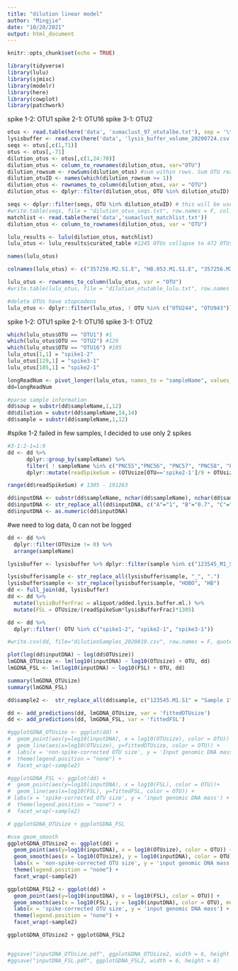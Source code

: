 ```yaml
---
title: "dilution linear model"
author: "Mingjie"
date: "10/20/2021"
output: html_document
---
```


```r
knitr::opts_chunk$set(echo = TRUE)
```


```r
library(tidyverse)
library(lulu)
library(sjmisc)
library(modelr)
library(here)
library(cowplot)
library(patchwork)
```
spike 1-2: OTU1
spike 2-1: OTU16
spike 3-1: OTU2

```r
otus <- read.table(here('data', 'sumaclust_97_otutalbe.txt'), sep = '\t', header = T)
lysisbuffer <- read.csv(here('data', 'lysis_buffer_volume_20200724.csv'), header = T)
seqs <- otus[,c(1,71)]
otus <- otus[,-71]
dilution_otus <- otus[,c(1,24:70)]
dilution_otus <- column_to_rownames(dilution_otus, var="OTU")
dilution_rowsum <- rowSums(dilution_otus) #sum within rows. Sum OTU reads through samples.
dilution_otuID <- names(which(dilution_rowsum >= 1)) 
dilution_otus <- rownames_to_column(dilution_otus, var = "OTU")
dilution_otus <- dplyr::filter(dilution_otus, OTU %in% dilution_otuID) #1348 OTUs to 1245 OTUs

seqs <- dplyr::filter(seqs, OTU %in% dilution_otuID) # this will be used to make matchlist
#write.table(seqs, file = "dilution_otus_seqs.txt", row.names = F, col.names = F, quote = F, sep = ":")
matchlist <- read.table(here('data','sumaclust_matchlist.txt'))
dilution_otus <- column_to_rownames(dilution_otus, var = "OTU")
```


```r
lulu_results <- lulu(dilution_otus, matchlist)
lulu_otus <- lulu_results$curated_table #1245 OTUs collapse to 472 OTUs. 

names(lulu_otus)

colnames(lulu_otus) <- c("357256.M2.S1.E", "HB.053.M1.S1.E", "357256.M2.S1.B", "357256.M2.S1.D", "HB.053.M1.S1.B", "HB.053.M1.S1.D", "286789.M1.S1.D", "124031.M1.S1.E", "700239.M1.S1.D", "286789.M1.S1.C", "357256.M2.S1.C", "700239.M1.S1.C", "HB.053.M1.S1.C", "357256.M2.S1.A", "286789.M1.S1.B", "HB.053.M1.S1.A", "700239.M1.S1.B", "286789.M1.S1.F", "700239.M1.S1.F", "124031.M1.S1.B", "124031.M1.S1.D", "286789.M1.S1.A", "286789.M1.S1.E", "700239.M1.S1.E", "700239.M1.S1.A", "123545.M1.S1.D", "124031.M1.S1.C", "123545.M1.S1.C", "124031.M1.S1.A", "123545.M1.S1.B", "123545.M1.S1.F", "123545.M1.S1.A", "123545.M1.S1.E", "PNC59", "PNC58", "HB.216.M1.S1.F", "HB.216.M1.S1.E", "HB.053.M1.S1.F", "124031.M1.S1.F", "HB.216.M1.S1.D", "357256.M2.S1.F", "HB.216.M1.S1.C",  "HB.216.M1.S1.B", "HB.216.M1.S1.A","PNC57", "PNC56", "PNC55")

lulu_otus <- rownames_to_column(lulu_otus, var = "OTU")
#write.table(lulu_otus, file = "dilution_otutable_lulu.txt", row.names = F, quote = F)

#delete OTUs have stopcodons
lulu_otus <- dplyr::filter(lulu_otus, ! OTU %in% c("OTU244", "OTU943"))
```

spike 1-2: OTU1
spike 2-1: OTU16
spike 3-1: OTU2

```r
which(lulu_otus$OTU == "OTU1") #1
which(lulu_otus$OTU == "OTU2") #129
which(lulu_otus$OTU == "OTU16") #105
lulu_otus[1,1] = "spike1-2"
lulu_otus[129,1] = "spike3-1"
lulu_otus[105,1] = "spike2-1"

longReadNum <- pivot_longer(lulu_otus, names_to = "sampleName", values_to = "OTUsize", -OTU)
dd=longReadNum

#parse sample information
dd$soup = substr(dd$sampleName,1,12)
dd$dilution = substr(dd$sampleName,14,14)
dd$sample = substr(dd$sampleName,1,12)
```


#spike 1-2 failed in few samples, I decided to use only 2 spikes
```r
#3-1:2-1=1:9
dd <- dd %>%
      dplyr::group_by(sampleName) %>%
      filter( ! sampleName %in% c("PNC55","PNC56", "PNC57", "PNC58", "PNC59") )%>% 
      dplyr::mutate(readSpikeSum = (OTUsize[OTU=='spike2-1']/9 + OTUsize[OTU=='spike3-1'])/2)

range(dd$readSpikeSum) # 1305 - 191263    
```



```r
dd$inputDNA <- substr(dd$sampleName, nchar(dd$sampleName), nchar(dd$sampleName))
dd$inputDNA <- str_replace_all(dd$inputDNA, c("A"="1", "B"="0.7", "C"="0.49", "D"="0.343", "E"="0.24", "F"="0.16"))
dd$inputDNA <- as.numeric(dd$inputDNA)

```

#we need to log data, 0 can not be logged
```r
dd <- dd %>%
  dplyr::filter(OTUsize != 0) %>% 
  arrange(sampleName)
```

```r
lysisbuffer <- lysisbuffer %>% dplyr::filter(sample %in% c("123545_M1_S1", "124031_M1_S1", "286789_M1_S1", "357256_M2_S1", "700239_M1_S1", "HOBO_053_M1_S1","HOBO_216_M1_S1"))

lysisbuffer$sample <- str_replace_all(lysisbuffer$sample, "_", ".")
lysisbuffer$sample <- str_replace(lysisbuffer$sample, "HOBO", "HB")
dd <- full_join(dd, lysisbuffer)
dd <- dd %>% 
  mutate(lysisBufferFrac = aliquot/added.lysis.buffer.ml.) %>% 
  mutate(FSL = OTUsize/(readSpikeSum*lysisBufferFrac)*1305)
```

```r
dd <- dd %>% 
  dplyr::filter(! OTU %in% c("spike1-2", "spike2-1", "spike3-1"))
```


```r
#write.csv(dd, file="dilutionSamples_2020819.csv", row.names = F, quote = F)
```


```r
plot(log(dd$inputDNA) ~ log(dd$OTUsize))
lmGDNA_OTUsize <- lm(log10(inputDNA) ~ log10(OTUsize) + OTU, dd)
lmGDNA_FSL <- lm(log10(inputDNA) ~ log10(FSL) + OTU, dd)

summary(lmGDNA_OTUsize)
summary(lmGDNA_FSL)
```



```r
dd$sample2 <-  str_replace_all(dd$sample, c("123545.M1.S1" = "Sample 1", "124031.M1.S1" = "Sample 2", "286789.M1.S1" = "Sample 3", "357256.M2.S1" = "Sample 4", "700239.M1.S1" = "Sample 5", "HB.053.M1.S1" = "Sample 6", "HB.216.M1.S1" = "Sample 7"))

dd <- add_predictions(dd, lmGDNA_OTUsize, var = 'fittedOTUsize')
dd <- add_predictions(dd, lmGDNA_FSL, var = 'fittedFSL')

#ggplotGDNA_OTUsize <- ggplot(dd) + 
#  geom_point(aes(y=log10(inputDNA), x = log10(OTUsize), color = OTU)) +   
#  geom_line(aes(x=log10(OTUsize), y=fittedOTUsize, color = OTU)) + 
#  labs(x = 'non-spike-corrected OTU size', y = 'Input genomic DNA mass') + 
#  theme(legend.position = "none") +
#  facet_wrap(~sample2)

#ggplotGDNA_FSL <- ggplot(dd) + 
#  geom_point(aes(y=log10(inputDNA), x = log10(FSL), color = OTU))+   
#  geom_line(aes(x=log10(FSL), y=fittedFSL, color = OTU)) +
# labs(x = 'spike-corrected OTU size', y = 'input genomic DNA mass') + 
#  theme(legend.position = "none") + 
#  facet_wrap(~sample2)

# ggplotGDNA_OTUsize + ggplotGDNA_FSL

#use geom_smooth
ggplotGDNA_OTUsize2 <- ggplot(dd) + 
  geom_point(aes(y=log10(inputDNA), x = log10(OTUsize), color = OTU)) + 
  geom_smooth(aes(x = log10(OTUsize), y = log10(inputDNA), color = OTU), method = lm, se = FALSE, method.args = list()) +  
  labs(x = 'non-spike-corrected OTU size', y = 'input genomic DNA mass') + 
  theme(legend.position = "none") + 
  facet_wrap(~sample2) 

ggplotGDNA_FSL2 <- ggplot(dd) + 
  geom_point(aes(y=log10(inputDNA), x = log10(FSL), color = OTU)) + 
  geom_smooth(aes(x = log10(FSL), y = log10(inputDNA), color = OTU), method = lm, se = FALSE) +  
  labs(x = 'spike-corrected OTU size', y = 'input genomic DNA mass') + 
  theme(legend.position = "none") +
  facet_wrap(~sample2)

ggplotGDNA_OTUsize2 + ggplotGDNA_FSL2


#ggsave("inputDNA_OTUsize.pdf", ggplotGDNA_OTUsize2, width = 6, height = 6)
#ggsave("inputDNA_FSL.pdf", ggplotGDNA_FSL2, width = 6, height = 6)
```
